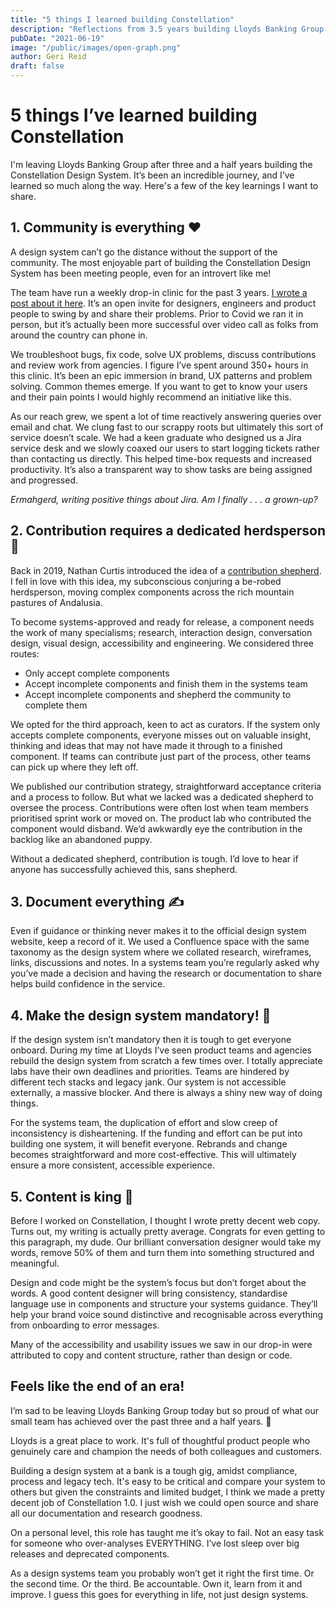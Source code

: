 ```yaml
---
title: "5 things I learned building Constellation"
description: "Reflections from 3.5 years building Lloyds Banking Group’s multi-brand design system."
pubDate: "2021-06-19"
image: "/public/images/open-graph.png"
author: Geri Reid
draft: false
---
```


# 5 things I’ve learned building Constellation

I'm leaving Lloyds Banking Group after three and a half years building the Constellation Design System. It’s been an incredible journey, and I’ve learned so much along the way. Here's a few of the key learnings I want to share.

## 1. Community is everything ❤️

A design system can’t go the distance without the support of the community. The most enjoyable part of building the Constellation Design System has been meeting people, even for an introvert like me!

The team have run a weekly drop-in clinic for the past 3 years. [I wrote a post about it here](https://www.gerireid.com/design-systems-drop-in-clinic.html). It’s an open invite for designers, engineers and product people to swing by and share their problems. Prior to Covid we ran it in person, but it’s actually been more successful over video call as folks from around the country can phone in.

We troubleshoot bugs, fix code, solve UX problems, discuss contributions and review work from agencies. I figure I’ve spent around 350+ hours in this clinic. It’s been an epic immersion in brand, UX patterns and problem solving. Common themes emerge. If you want to get to know your users and their pain points I would highly recommend an initiative like this. 

As our reach grew, we spent a lot of time reactively answering queries over email and chat. We clung fast to our scrappy roots but ultimately this sort of service doesn’t scale. We had a keen graduate who designed us a Jira service desk and we slowly coaxed our users to start logging tickets rather than contacting us directly. This helped time-box requests and increased productivity. It’s also a transparent way to show tasks are being assigned and progressed.

*Ermahgerd, writing positive things about Jira. Am I finally . . . a grown-up?*

<div class="space-m"></div>

## 2. Contribution requires a dedicated herdsperson 🙋

Back in 2019, Nathan Curtis introduced the idea of a [contribution shepherd](https://eightshapes.com/articles/stewarding-design-system-contributions/). I fell in love with this idea, my subconscious conjuring a be-robed herdsperson, moving complex components across the rich mountain pastures of Andalusia.

To become systems-approved and ready for release, a component needs the work of many specialisms; research, interaction design, conversation design, visual design, accessibility and engineering. We considered three routes:

* Only accept complete components  
* Accept incomplete components and finish them in the systems team  
* Accept incomplete components and shepherd the community to complete them



<div class="space-m"></div>We opted for the third approach, keen to act as curators. If the system only accepts complete components, everyone misses out on valuable insight, thinking and ideas that may not have made it through to a finished component. If teams can contribute just part of the process, other teams can pick up where they left off.

We published our contribution strategy, straightforward acceptance criteria and a process to follow. But what we lacked was a dedicated shepherd to oversee the process. Contributions were often lost when team members prioritised sprint work or moved on. The product lab who contributed the component would disband. We’d awkwardly eye the contribution in the backlog like an abandoned puppy. 

Without a dedicated shepherd, contribution is tough. I’d love to hear if anyone has successfully achieved this, sans shepherd.

<div class="space-m"></div>

## 3. Document everything ✍️

Even if guidance or thinking never makes it to the official design system website, keep a record of it. We used a Confluence space with the same taxonomy as the design system where we collated research, wireframes, links, discussions and notes. In a systems team you’re regularly asked why you’ve made a decision and having the research or documentation to share helps build confidence in the service.

<div class="space-m"></div>

## 4. Make the design system mandatory! 🚨

If the design system isn’t mandatory then it is tough to get everyone onboard. During my time at Lloyds I’ve seen product teams and agencies rebuild the design system from scratch a few times over. I totally appreciate labs have their own deadlines and priorities. Teams are hindered by different tech stacks and legacy jank. Our system is not accessible externally, a massive blocker. And there is always a shiny new way of doing things. 

For the systems team, the duplication of effort and slow creep of inconsistency is disheartening. If the funding and effort can be put into building one system, it will benefit everyone. Rebrands and change becomes straightforward and more cost-effective. This will ultimately ensure a more consistent, accessible experience. 

<div class="space-m"></div>

## 5. Content is king 👑

Before I worked on Constellation, I thought I wrote pretty decent web copy. Turns out, my writing is actually pretty average. Congrats for even getting to this paragraph, my dude. Our brilliant conversation designer would take my words, remove 50% of them and turn them into something structured and meaningful.

Design and code might be the system’s focus but don’t forget about the words. A good content designer will bring consistency, standardise language use in components and structure your systems guidance. They’ll help your brand voice sound distinctive and recognisable across everything from onboarding to error messages.

Many of the accessibility and usability issues we saw in our drop-in were attributed to copy and content structure, rather than design or code.

<div class="space-m"></div>

## Feels like the end of an era!

I’m sad to be leaving Lloyds Banking Group today but so proud of what our small team has achieved over the past three and a half years. 💪

Lloyds is a great place to work. It's full of thoughtful product people who genuinely care and champion the needs of both colleagues and customers. 

Building a design system at a bank is a tough gig, amidst compliance, process and legacy tech. It's easy to be critical and compare your system to others but given the constraints and limited budget, I think we made a pretty decent job of Constellation 1.0. I just wish we could open source and share all our documentation and research goodness.

On a personal level, this role has taught me it’s okay to fail. Not an easy task for someone who over-analyses EVERYTHING. I’ve lost sleep over big releases and deprecated components.

As a design systems team you probably won’t get it right the first time. Or the second time. Or the third. Be accountable. Own it, learn from it and improve. I guess this goes for everything in life, not just design systems.
